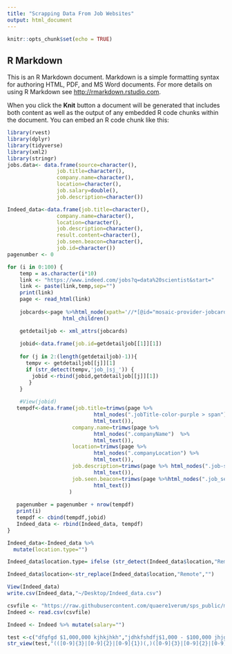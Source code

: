 ```yaml
---
title: "Scrapping Data From Job Websites"
output: html_document
---
```


```r
knitr::opts_chunk$set(echo = TRUE)
```

## R Markdown

This is an R Markdown document. Markdown is a simple formatting syntax for authoring HTML, PDF, and MS Word documents. For more details on using R Markdown see <http://rmarkdown.rstudio.com>.

When you click the **Knit** button a document will be generated that includes both content as well as the output of any embedded R code chunks within the document. You can embed an R code chunk like this:


```r
library(rvest)
library(dplyr)
library(tidyverse)
library(xml2)
library(stringr)
jobs.data<- data.frame(source=character(),
                job.title=character(),
                company.name=character(),
                location=character(),
                job.salary=double(),
                job.description=character())
```

```r
Indeed_data<-data.frame(job.title=character(),
                company.name=character(),
                location=character(),
                job.description=character(),
                result.content=character(),
                job.seen.beacon=character(),
                job.id=character())
pagenumber <- 0

for (i in 0:100) {
    temp = as.character(i*10)
    link <- "https://www.indeed.com/jobs?q=data%20scientist&start=" 
    link <- paste(link,temp,sep="")
    print(link)
    page <- read_html(link)
 
    jobcards<-page %>%html_node(xpath='//*[@id="mosaic-provider-jobcards"]') %>%
                  html_children()

    getdetailjob <- xml_attrs(jobcards)
      
    jobid<-data.frame(job.id=getdetailjob[[1]][1])
                             
    for (j in 2:(length(getdetailjob)-1)){
      tempv <- getdetailjob[[j]][1]
      if (str_detect(tempv,'job_|sj_')) {
        jobid <-rbind(jobid,getdetailjob[[j]][1])
       }  
    }  
    
    #View(jobid)  
   tempdf<-data.frame(job.title=trimws(page %>% 
                            html_nodes(".jobTitle-color-purple > span")  %>% 
                            html_text()),
                     company.name=trimws(page %>% 
                            html_nodes(".companyName")  %>% 
                            html_text()),
                     location=trimws(page %>% 
                            html_nodes(".companyLocation") %>%
                            html_text()),
                     job.description=trimws(page %>% html_nodes(".job-snippet") %>%
                            html_text()),
                     job.seen.beacon=trimws(page %>%html_nodes(".job_seen_beacon")%>%
                            html_text())
                    )
  
   pagenumber = pagenumber + nrow(tempdf)
   print(i)
   tempdf <- cbind(tempdf,jobid)
   Indeed_data <- rbind(Indeed_data, tempdf)
}

Indeed_data<-Indeed_data %>%
  mutate(location.type="")

Indeed_data$location.type= ifelse (str_detect(Indeed_data$location,"Remote")==TRUE,"Remote", "" )

Indeed_data$location<-str_replace(Indeed_data$location,"Remote","")

View(Indeed_data)    
write.csv(Indeed_data,"~/Desktop/Indeed_data.csv")

```

```r
csvfile <- "https://raw.githubusercontent.com/quaere1verum/sps_public/master/data607-001/assignments/project3/csv/Indeed_data.csv"
Indeed <- read.csv(csvfile)

Indeed <- Indeed %>% mutate(salary="")

test <-c("dfgfgd $1,000,000 kjhkjhkh","jdhkfshdfj$1,000 - $100,000 jhjgjhvv")
str_view(test,"(([0-9]{3}|[0-9]{2}|[0-9]{1})(,)([0-9]{3}|[0-9]{2}|[0-9]{1}))")
```

